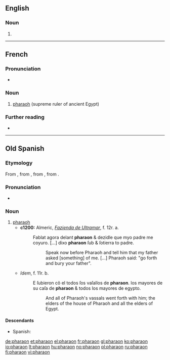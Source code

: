 ==English==

===Noun===
{{en-noun}}

# {{archaic form of|pharaoh|lang=en}}

----

==French==
{{wikipedia|lang=fr}}

===Pronunciation===
* {{IPA|/fa.ʁa.ɔ̃/|lang=fr}}

===Noun===
{{fr-noun|m}}

# [[pharaoh]] (supreme ruler of ancient Egypt)

===Further reading===
* {{R:TLFi}}

----

==Old Spanish==

===Etymology===
From {{etyl|LL.|osp}} {{m|la|pharaō}}, from {{etyl|grc|osp}} {{m|grc|φαραώ}}, from {{etyl|he|osp}} {{m|he|פַּרְעֹה|tr=par‘ōh|sc=Hebr}}, from {{etyl|egy|osp}} {{m|egy|𓉐𓉻||great house|tr=pr-ˁ3|sc=Egyp}}.

===Pronunciation===
* {{IPA|/fa.ɾaˈon/|lang=osp}}

===Noun===
{{osp-noun|m|es}}

# [[pharaoh]]
#* '''c1200:''' Almeric, ''[[w:Fazienda de Ultramar|Fazienda de Ultramar]]'', f. 12r. a.
#*: Fablat agora delant '''pharaon''' & dezidle que myo padre me coyuro. <!--e dixo he yo me muero. E mio ſepulcro q̃ tage pora my entierra de canaã. E yme ſoterraras. Agora ſubre & ſoterrare mio padre e depues tornare.-->[…] dixo '''pharaon''' ſub & ſotierra to padre.
#*:: Speak now before Pharaoh and tell him that my father asked [something] of me. […] Pharaoh said: "go forth and bury your father".
#* ''Idem'', f. 11r. b.
#*: E ſubieron cõ el todos ſos vaſallos de '''pharaon'''. los mayores de su caſa de '''pharaon''' & todos los mayores de egypto.
#*:: And all of Pharaoh's vassals went forth with him; the elders of the house of Pharaoh and all the elders of Egypt.

====Descendants====
* Spanish: {{l|es|faraón}}

[[de:pharaon]]
[[et:pharaon]]
[[el:pharaon]]
[[fr:pharaon]]
[[gl:pharaon]]
[[ko:pharaon]]
[[io:pharaon]]
[[lt:pharaon]]
[[hu:pharaon]]
[[no:pharaon]]
[[pl:pharaon]]
[[ru:pharaon]]
[[fi:pharaon]]
[[vi:pharaon]]